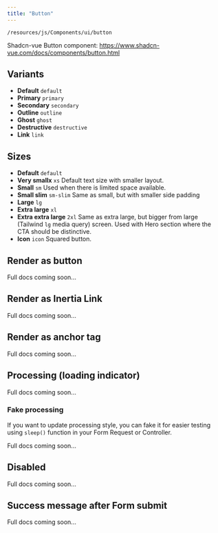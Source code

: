 ```yaml
---
title: "Button"
---
```


`/resources/js/Components/ui/button`

Shadcn-vue Button component: https://www.shadcn-vue.com/docs/components/button.html

## Variants

- **Default** `default`
- **Primary** `primary`
- **Secondary** `secondary`
- **Outline** `outline`
- **Ghost** `ghost`
- **Destructive** `destructive`
- **Link** `link`

## Sizes

- **Default** `default`
- **Very smallx** `xs` Default text size with smaller layout.
- **Small** `sm` Used when there is limited space available.
- **Small slim** `sm-slim` Same as small, but with smaller side padding
- **Large** `lg`
- **Extra large** `xl`
- **Extra extra large** `2xl` Same as extra large, but bigger from large (Tailwind `lg` media query) screen. Used with Hero section where the CTA should be distinctive.
- **Icon** `icon` Squared button.

## Render as button

Full docs coming soon...

## Render as Inertia Link

Full docs coming soon...

## Render as anchor tag

Full docs coming soon...

## Processing (loading indicator)

Full docs coming soon...

### Fake processing

If you want to update processing style, you can fake it for easier testing using `sleep()` function in your Form Request or Controller.

Full docs coming soon...

## Disabled

Full docs coming soon...

## Success message after Form submit

Full docs coming soon...
